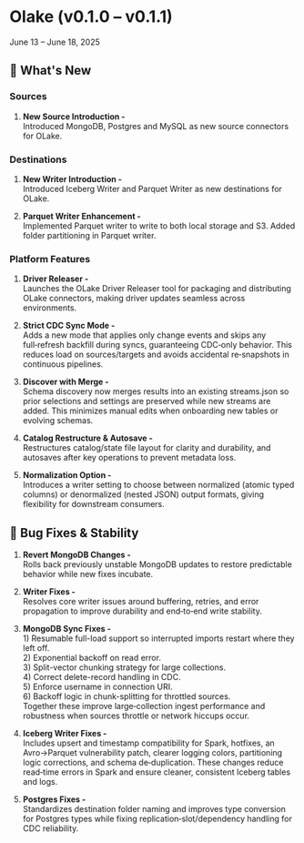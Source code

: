 # Olake (v0.1.0 – v0.1.1)
June 13 – June 18, 2025

## 🎯 What's New

### Sources

1. **New Source Introduction -** <br/>Introduced MongoDB, Postgres and MySQL as new source connectors for OLake.

### Destinations

1. **New Writer Introduction -** <br/>Introduced Iceberg Writer and Parquet Writer as new destinations for OLake. 

2. **Parquet Writer Enhancement -** <br/>Implemented Parquet writer to write to both local storage and S3. Added folder partitioning in Parquet writer.

### Platform Features

1. **Driver Releaser -** <br/>Launches the OLake Driver Releaser tool for packaging and distributing OLake connectors, making driver updates seamless across environments.

2. **Strict CDC Sync Mode -** <br/>Adds a new mode that applies only change events and skips any full‑refresh backfill during syncs, guaranteeing CDC‑only behavior. This reduces load on sources/targets and avoids accidental re‑snapshots in continuous pipelines.

3. **Discover with Merge -** <br/>Schema discovery now merges results into an existing streams.json so prior selections and settings are preserved while new streams are added. This minimizes manual edits when onboarding new tables or evolving schemas.

4. **Catalog Restructure & Autosave -** <br/>Restructures catalog/state file layout for clarity and durability, and autosaves after key operations to prevent metadata loss.

5. **Normalization Option -** <br/>Introduces a writer setting to choose between normalized (atomic typed columns) or denormalized (nested JSON) output formats, giving flexibility for downstream consumers.

## 🔧 Bug Fixes & Stability

1. **Revert MongoDB Changes -** <br/>Rolls back previously unstable MongoDB updates to restore predictable behavior while new fixes incubate.

2. **Writer Fixes -** <br/>Resolves core writer issues around buffering, retries, and error propagation to improve durability and end‑to‑end write stability.

3. **MongoDB Sync Fixes -** <br/>1) Resumable full-load support so interrupted imports restart where they left off. <br/>2) Exponential backoff on read error. <br/>3) Split-vector chunking strategy for large collections. <br/>4) Correct delete-record handling in CDC. <br/>5) Enforce username in connection URI. <br/>6) Backoff logic in chunk-splitting for throttled sources. <br/>Together these improve large‑collection ingest performance and robustness when sources throttle or network hiccups occur.

4. **Iceberg Writer Fixes -** <br/>Includes upsert and timestamp compatibility for Spark, hotfixes, an Avro→Parquet vulnerability patch, clearer logging colors, partitioning logic corrections, and schema de‑duplication.
These changes reduce read‑time errors in Spark and ensure cleaner, consistent Iceberg tables and logs.

5. **Postgres Fixes -** <br/>Standardizes destination folder naming and improves type conversion for Postgres types while fixing replication‑slot/dependency handling for CDC reliability. 
